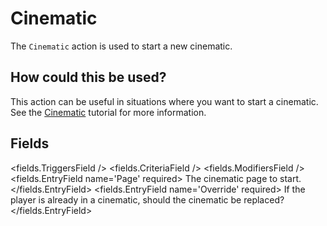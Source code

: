 
# Cinematic 

The `Cinematic` action is used to start a new cinematic.

## How could this be used?

This action can be useful in situations where you want to start a cinematic.
See the [Cinematic](/docs/creating-stories/cinematics) tutorial for more information.


## Fields

<fields.TriggersField />
<fields.CriteriaField />
<fields.ModifiersField />
<fields.EntryField name='Page' required>
     The cinematic page to start.
</fields.EntryField>
<fields.EntryField name='Override' required>
     If the player is already in a cinematic, should the cinematic be replaced?
</fields.EntryField>
